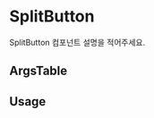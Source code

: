 
<Meta of={SplitButtonStories} />

# SplitButton

SplitButton 컴포넌트 설명을 적어주세요.

<Canvas of={SplitButtonStories.Playground} />


## ArgsTable

<ArgsTable of={SplitButton} />

## Usage
```ts
const [selectedItem, setSelectedItem] = useState<'Shopl' | 'Hada'>('Shopl');

  return (
      <SplitButton {...args} text={'Button'}>
        <SplitButton.Menu
          isSelected={selectedItem === 'Shopl'}
          leftSource={<div style={{ width: '20px', height: '20px', backgroundColor: colorTokens.red100 }} />}
          onClick={() => {
            setSelectedItem('Shopl');
          }}
        >
          <Text>Shopl (그룹명이 좀 길어요 이럴땐 어떻게 보이려나요)</Text>
        </SplitButton.Menu>
        <SplitButton.Menu
          isSelected={selectedItem === 'Hada'}
          leftSource={<div style={{ width: '20px', height: '20px', backgroundColor: colorTokens.red100 }} />}
          onClick={() => {
            setSelectedItem('Hada');
          }}
        >
          <Text>Hada</Text>
        </SplitButton.Menu>
      </SplitButton>
```

